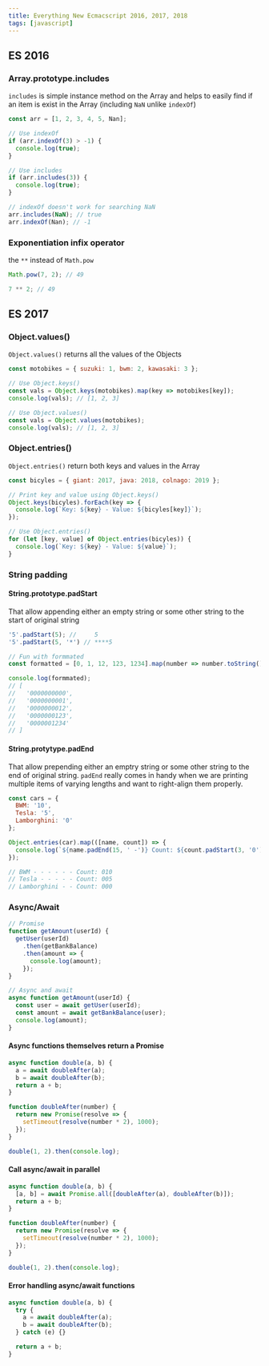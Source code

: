 ```yaml
---
title: Everything New Ecmacscript 2016, 2017, 2018
tags: [javascript]
---
```


## ES 2016

### Array.prototype.includes

`includes` is simple instance method on the Array and helps to easily find if an item is exist in the Array (including `NaN` unlike `indexOf`)

```js
const arr = [1, 2, 3, 4, 5, Nan];

// Use indexOf
if (arr.indexOf(3) > -1) {
  console.log(true);
}

// Use includes
if (arr.includes(3)) {
  console.log(true);
}

// indexOf doesn't work for searching NaN
arr.includes(NaN); // true
arr.indexOf(Nan); // -1
```

### Exponentiation infix operator

the `**` instead of `Math.pow`

```js
Math.pow(7, 2); // 49

7 ** 2; // 49
```

## ES 2017

### Object.values()

`Object.values()` returns all the values of the Objects

```js
const motobikes = { suzuki: 1, bwm: 2, kawasaki: 3 };

// Use Object.keys()
const vals = Object.keys(motobikes).map(key => motobikes[key]);
console.log(vals); // [1, 2, 3]

// Use Object.values()
const vals = Object.values(motobikes);
console.log(vals); // [1, 2, 3]
```

### Object.entries()

`Object.entries()` return both keys and values in the Array

```js
const bicyles = { giant: 2017, java: 2018, colnago: 2019 };

// Print key and value using Object.keys()
Object.keys(bicyles).forEach(key => {
  console.log(`Key: ${key} - Value: ${bicyles[key]}`);
});

// Use Object.entries()
for (let [key, value] of Object.entries(bicyles)) {
  console.log(`Key: ${key} - Value: ${value}`);
}
```

### String padding

#### String.prototype.padStart

That allow appending either an empty string or some other string to the start of original string

```js
'5'.padStart(5); //     5
'5'.padStart(5, '*') // ****5

// Fun with formmated
const formatted = [0, 1, 12, 123, 1234].map(number => number.toString().padStart(10, '0');

console.log(formmated);
// [
//   '0000000000',
//   '0000000001',
//   '0000000012',
//   '0000000123',
//   '0000001234'
// ]
```

#### String.protytype.padEnd

That allow prepending either an emptry string or some other string to the end of original string.
`padEnd` really comes in handy when we are printing multiple items of varying lengths and want to right-align them properly.

```js
const cars = {
  BWM: '10',
  Tesla: '5',
  Lamborghini: '0'
};

Object.entries(car).map(([name, count]) => {
  console.log(`${name.padEnd(15, ' -')} Count: ${count.padStart(3, '0')}`);
});

// BWM - - - - - - Count: 010
// Tesla - - - - - Count: 005
// Lamborghini - - Count: 000
```

### Async/Await

```js
// Promise
function getAmount(userId) {
  getUser(userId)
    .then(getBankBalance)
    .then(amount => {
      console.log(amount);
    });
}

// Async and await
async function getAmount(userId) {
  const user = await getUser(userId);
  const amount = await getBankBalance(user);
  console.log(amount);
}
```

#### Async functions themselves return a Promise

```js
async function double(a, b) {
  a = await doubleAfter(a);
  b = await doubleAfter(b);
  return a + b;
}

function doubleAfter(number) {
  return new Promise(resolve => {
    setTimeout(resolve(number * 2), 1000);
  });
}

double(1, 2).then(console.log);
```

#### Call async/await in parallel

```js
async function double(a, b) {
  [a, b] = await Promise.all([doubleAfter(a), doubleAfter(b)]);
  return a + b;
}

function doubleAfter(number) {
  return new Promise(resolve => {
    setTimeout(resolve(number * 2), 1000);
  });
}

double(1, 2).then(console.log);
```

#### Error handling async/await functions

```js
async function double(a, b) {
  try {
    a = await doubleAfter(a);
    b = await doubleAfter(b);
  } catch (e) {}

  return a + b;
}
```
